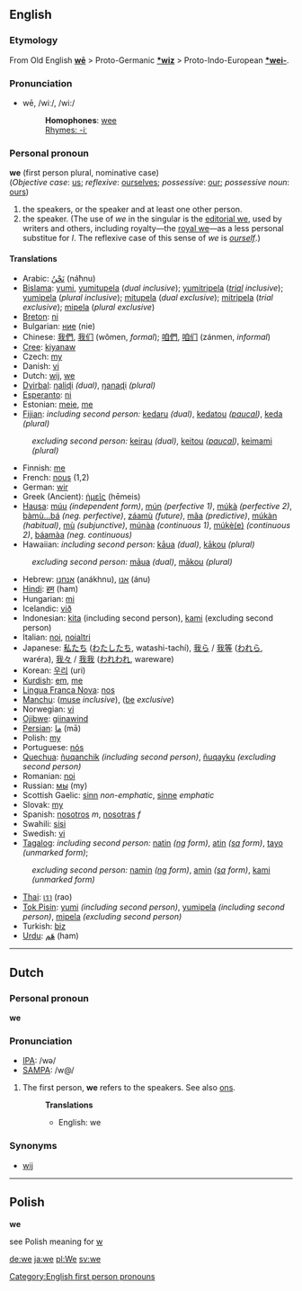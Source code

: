 ==English==
===Etymology===
From Old English '''[[wē]]''' > Proto-Germanic '''[[*wiz]]''' > Proto-Indo-European '''[[*wei-]]'''.

===Pronunciation===
*wē, /wiː/, /wi:/
*:'''Homophones''': [[wee]]
*:[[Rhymes:English:-iː|Rhymes: -iː]]

===Personal pronoun===
'''we''' (first person plural, nominative case)<br>
(''Objective case'': [[us]]; ''reflexive'': [[ourselves]]; ''possessive'': [[our]]; ''possessive noun'': [[ours]])

#the speakers, or the speaker and at least one other person.
#the speaker. (The use of ''we'' in the singular is the [[editorial we]], used by writers and others, including royalty—the [[royal we]]—as a less personal substitue for ''I''. The reflexive case of this sense of ''we'' is ''[[ourself]]''.)

====Translations====
*Arabic: [[نحن|نَحْنُ]] (náħnu)
*[[Bislama]]: [[yumi]], [[yumitupela]] (''dual inclusive''); [[yumitripela]] (''[[trial]] inclusive''); [[yumipela]] (''plural inclusive''); [[mitupela]] (''dual exclusive''); [[mitripela]] (''trial exclusive''); [[mipela]] (''plural exclusive'')
*[[Breton]]: [[ni]]
*Bulgarian: [[ние]] (nie)
*Chinese: [[我們]], [[我们]] (wǒmen, ''formal''); [[咱們]], [[咱们]] (zánmen, ''informal'')
*[[Cree]]: [[kiyanaw]]
*Czech: [[my#Czech|my]]
*Danish: [[vi]]
*Dutch: [[wij]], [[we#Dutch|we]]
*[[Dyirbal]]: [[ŋaliɖi]] ''(dual)'', [[ŋanaɖi]] ''(plural)''
*[[Esperanto]]: [[ni]]
*Estonian: [[meie]], [[me]]
*[[Fijian]]: ''including second person:'' [[kedaru]] ''(dual)'', [[kedatou]] ''([[paucal]])'', [[keda]] ''(plural)''
:''excluding second person:'' [[keirau]] ''(dual)'', [[keitou]] ''([[paucal]])'', [[keimami]] ''(plural)''
*Finnish: [[me]]
*French: [[nous]] (1,2)
*German: [[wir]]
*Greek (Ancient): [[ἡμεῖς]] (hēmeis)
*[[Hausa]]: [[múu]] ''(independent form)'', [[mún]] ''(perfective 1)'', [[múkà]] ''(perfective 2)'', [[bàmù...bá]] ''(neg. perfective)'', [[záamù]] ''(future)'', [[mâa]] ''(predictive)'', [[múkàn]] ''(habitual)'', [[mù]] ''(subjunctive)'', [[múnàa]] ''(continuous 1)'', [[múkè(e)]] ''(continuous 2)'', [[báamàa]] ''(neg. continuous)''
*Hawaiian: ''including second person:'' [[kāua]] ''(dual)'', [[kākou]] ''(plural)''
:''excluding second person:'' [[māua]] ''(dual)'', [[mākou]] ''(plural)''
*Hebrew: [[אנחנו]] (anákhnu), [[אנו]] (ánu)
*[[Hindi]]: [[हम]] (ham)
*Hungarian: [[mi]]
*Icelandic: [[við]]
*Indonesian: [[kita]] (including second person), [[kami]] (excluding second person)
*Italian: [[noi]], [[noialtri]]
*Japanese: [[私たち]] ([[わたしたち]], watashi-tachí), [[我ら]] / [[我等]] ([[われら]], waréra), [[我々]] / [[我我]] ([[われわれ]], wareware)
*Korean: [[우리]] (uri)
*[[Kurdish]]: [[em]], [[me#Kurdish|me]]
*[[Lingua Franca Nova]]: [[nos]]
*[[Manchu]]: ([[muse]] ''inclusive''), ([[be]] ''exclusive'')
*Norwegian: [[vi]]
*[[Ojibwe]]: [[giinawind]]
*[[Persian]]: [[ما]] (mā)
*Polish: [[my#Polish|my]]
*Portuguese: [[nós]]
*[[Quechua]]: [[ñuqanchik]] ''(including second person)'', [[ñuqayku]] ''(excluding second person)''
*Romanian: [[noi]]
*Russian: [[мы]] (my)
*Scottish Gaelic: [[sinn]] ''non-emphatic'', [[sinne]] ''emphatic''
*Slovak: [[my]]
*Spanish: [[nosotros]] ''m'', [[nosotras]] ''f''
*Swahili: [[sisi]]
*Swedish: [[vi]]
*[[Tagalog]]: ''including second person:'' [[natin]] ''([[ng]] form)'', [[atin]] ''([[sa]] form)'', [[tayo]] ''(unmarked form)'';
:''excluding second person:'' [[namin]] ''([[ng]] form)'', [[amin]] ''([[sa]] form)'', [[kami]] ''(unmarked form)''
*[[Thai]]: [[เรา]] (rao)
*[[Tok Pisin]]: [[yumi]] ''(including second person)'', [[yumipela]] ''(including second person)'', [[mipela]] ''(excluding second person)''
*Turkish: [[biz]]
*[[Urdu]]:  [[هم|هَم]] (ham)

----

==Dutch==
===Personal pronoun===
'''we'''

===Pronunciation===
*[[w:IPA|IPA]]: /wə/
*[[w:SAMPA|SAMPA]]: /w@/

# The first person, '''we''' refers to the speakers. See also [[ons]].
#:'''Translations'''
#:*English: we

===Synonyms===
*[[wij]]

----

== Polish ==
'''we'''

see Polish meaning for [[w]]

[[Category:English first person pronouns]]

[[de:we]]
[[ja:we]]
[[pl:We]]
[[sv:we]]